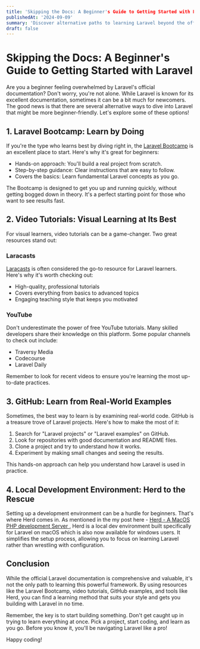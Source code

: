 ```yaml
---
title: 'Skipping the Docs: A Beginner's Guide to Getting Started with Laravel'
publishedAt: '2024-09-09'
summary: 'Discover alternative paths to learning Laravel beyond the official documentation. From interactive bootcamps to video tutorials and real-world examples, find the best way to kickstart your Laravel journey.'
draft: false
---
```


# Skipping the Docs: A Beginner's Guide to Getting Started with Laravel

Are you a beginner feeling overwhelmed by Laravel's official documentation? Don't worry, you're not alone. While Laravel is known for its excellent documentation, sometimes it can be a bit much for newcomers. The good news is that there are several alternative ways to dive into Laravel that might be more beginner-friendly. Let's explore some of these options!

## 1. Laravel Bootcamp: Learn by Doing

If you're the type who learns best by diving right in, the [Laravel Bootcamp](https://bootcamp.laravel.com/) is an excellent place to start. Here's why it's great for beginners:

- Hands-on approach: You'll build a real project from scratch.
- Step-by-step guidance: Clear instructions that are easy to follow.
- Covers the basics: Learn fundamental Laravel concepts as you go.

The Bootcamp is designed to get you up and running quickly, without getting bogged down in theory. It's a perfect starting point for those who want to see results fast.

## 2. Video Tutorials: Visual Learning at Its Best

For visual learners, video tutorials can be a game-changer. Two great resources stand out:

### Laracasts

[Laracasts](https://laracasts.com/) is often considered the go-to resource for Laravel learners. Here's why it's worth checking out:

- High-quality, professional tutorials
- Covers everything from basics to advanced topics
- Engaging teaching style that keeps you motivated

### YouTube

Don't underestimate the power of free YouTube tutorials. Many skilled developers share their knowledge on this platform. Some popular channels to check out include:

- Traversy Media
- Codecourse
- Laravel Daily

Remember to look for recent videos to ensure you're learning the most up-to-date practices.

## 3. GitHub: Learn from Real-World Examples

Sometimes, the best way to learn is by examining real-world code. GitHub is a treasure trove of Laravel projects. Here's how to make the most of it:

1. Search for "Laravel projects" or "Laravel examples" on GitHub.
2. Look for repositories with good documentation and README files.
3. Clone a project and try to understand how it works.
4. Experiment by making small changes and seeing the results.

This hands-on approach can help you understand how Laravel is used in practice.

## 4. Local Development Environment: Herd to the Rescue

Setting up a development environment can be a hurdle for beginners. That's where Herd comes in. As mentioned in the my post here - [Herd - A MacOS PHP development Server
](https://www.electrode.dev/blog/herd-macos-localhost-server), Herd is a local dev environment built specifically for Laravel on macOS which is also now available for windows users. It simplifies the setup process, allowing you to focus on learning Laravel rather than wrestling with configuration.

## Conclusion

While the official Laravel documentation is comprehensive and valuable, it's not the only path to learning this powerful framework. By using resources like the Laravel Bootcamp, video tutorials, GitHub examples, and tools like Herd, you can find a learning method that suits your style and gets you building with Laravel in no time.

Remember, the key is to start building something. Don't get caught up in trying to learn everything at once. Pick a project, start coding, and learn as you go. Before you know it, you'll be navigating Laravel like a pro!

Happy coding!